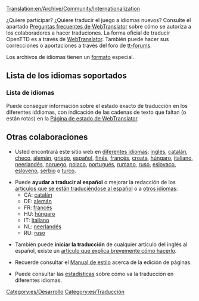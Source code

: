 [[Translation:en/Archive/Community/Internationalization]]


¿Quiere participar? ¿Quiere traducir el juego a idiomas nuevos? Consulte el apartado [http://translator.openttd.org/en/faq Preguntas frecuentes de WebTranslator] sobre cómo se autoriza a los colaboradores a hacer traduciones. La forma oficial de traducir OpenTTD es a través de [[es/WebTranslator|WebTranslator]]. También puede hacer sus correcciones o aportaciones a través del foro de [http://www.tt-forums.net/viewtopic.php?p=850369#p850369 tt-forums].

Los archivos de idiomas tienen un [[es/Formato de los archivos de idiomas|formato]] especial.

=='''Lista de los idiomas soportados'''==

==='''Lista de idiomas'''===
Puede conseguir información sobre el estado exacto de traducción en los diferentes iddiomas, con indicación de las cadenas de texto que faltan (o están rotas) en la [http://translator.openttd.org/status Página de estado de WebTranslator].

=='''Otras colaboraciones'''==
*Usted encontrará este sitio web en [[:Category:en/Articles in other languages|diferentes idiomas]]: [[en/Main Page|inglés]], [[ca/Main Page|catalán]], [[cs/Main Page|checo]], [[de/Main Page|alemán]], [[el/Main Page|griego]], [[es/Main Page|español]], [[fi/Main Page|finés]], [[fr/Main Page|francés]], [[hr/Main Page|croata]], [[hu/Main Page|húngaro]], [[it/Main Page|italiano]], [[nl/Main Page|neerlandés]], [[no/Main Page|noruego]], [[pl/Main Page|polaco]], [[pt/Main Page|portugués]], [[ro/Main Page|rumano]], [[ru/Main Page|ruso]], [[sk/Main Page|eslovaco]], [[sl/Main Page|esloveno]], [[sr/Main Page|serbio]] o [[tr/Main Page|turco]].

*Puede '''ayudar a traducir al español''' o mejorar la redacción de los [[:Category:es/Artículos que se están traduciendo al español|artículos que se están traduciéndose al español]] o a [[en/Articles are being translated into other languages|otros idiomas]]:
**CA: [[:Category:ca/Articles traduint-se al català|catalán]]
**DE: [[:Category:de/Artikel, welche in die deutsche Sprache übersetzt werden|alemán]]
**FR: [[:Category:fr/À traduire en français|francés]]
**HU: [[:Category:hu/Fordításban|húngaro]]
**IT: [[:Category:it/Articoli in fase di traduzione|italiano]]
**NL: [[:Category:nl/Artikelen die worden vertaald|neerlandés]]
**RU: [[:Category:ru/Статьи, которые в настоящее время переводятся на русский язык|ruso]]

*También puede '''iniciar la traducción''' de cualquier artículo del inglés al español, existe un [[es/Traducir artículos al español|artículo que explica brevemente cómo hacerlo]].

*Recuerde consultar el [[es/Wiki/Manual de Estilo|Manual de estilo]] acerca de la edición de páginas.

*Puede consultar las [[:Category:en/Other languages|estadísticas]] sobre cómo va la traducción en diferentes idiomas.

[[Category:es/Desarrollo]][[Category:es/Traducción]]